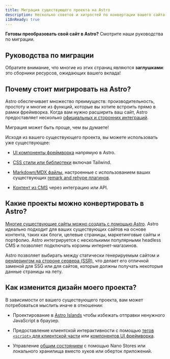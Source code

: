 ```yaml
---
title: Миграция существующего проекта на Astro
description: Несколько советов и хитростей по конвертации вашего сайта на Astro.
i18nReady: true
---
```


**Готовы преобразовать свой сайт в Astro?** Смотрите наши руководства по миграции.

## Руководства по миграции

<MigrationGuidesNav />

Обратите внимание, что многие из этих страниц являются **заглушками**: это сборники ресурсов, ожидающих вашего вклада!

## Почему стоит мигрировать на Astro?

Astro обеспечивает множество преимуществ: производительность, простоту и многие из функций, которые вы хотите встроить прямо в рамки фреймворка. Когда вам нужно расширить ваш сайт, Astro предоставляет несколько [официальных и сторонних интеграций](https://astro.build/integrations).

Миграция может быть проще, чем вы думаете!

Исходя из вашего существующего проекта, вы можете использовать уже существующее:

- [UI компоненты фреймворка](/ru/core-concepts/framework-components/) напрямую в Astro.

- [CSS стили или библиотеки](/ru/guides/styling/) включая Tailwind.

- [Markdown/MDX файлы](/ru/guides/markdown-content/), настроенные с использованием ваших существующих [remark and rehype плагинов](/ru/guides/markdown-content/#configuring-markdown-and-mdx).

- [Контент из CMS](/ru/guides/cms/) через интеграцию или API.


## Какие проекты можно конвертировать в Astro?

[Многие существующие сайты можно создать с помощью Astro](/ru/concepts/why-astro/). Astro идеально подходит для ваших существующих сайтов на основе контента, таких как блоги, целевые страницы, маркетинговые сайты и портфолио. Astro интегрируется с несколькими популярными headless CMS и позволяет подключать корзины интернет-магазинов.

Astro позволяет выбирать между статически генерируемым сайтом и [рендерингом на стороне сервера (SSR)](/ru/guides/server-side-rendering/), что делает его отличной заменой для SSG или для сайтов, которые должны получать некоторые данные страницы на лету.

## Как изменится дизайн моего проекта?

В зависимости от вашего существующего проекта, вам может потребоваться мыслить иначе в отношении:

- Проектирование в [Astro Islands](/ru/concepts/islands/#what-is-an-astro-island) чтобы избежать отправки ненужного JavaScript в браузер.

- Предоставление клиентской интерактивности с помощью [тегов `<script>` для клиентской части](/ru/guides/client-side-scripts/) или [компонентов UI фреймворка](/ru/core-concepts/framework-components/).

- Управление  [общим состоянием](/ru/core-concepts/sharing-state/) с помощью Nano Stores или локального хранилища вместо хуков или оберток приложений.

